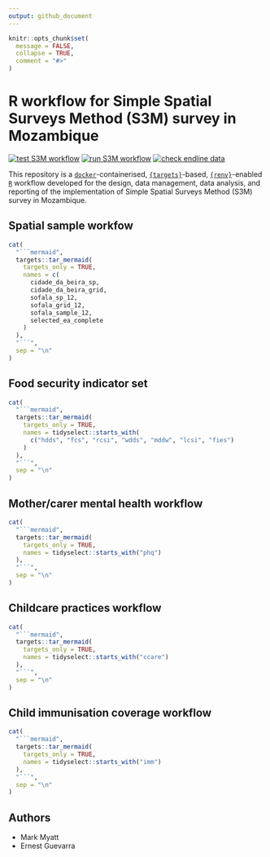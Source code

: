 ```yaml
---
output: github_document
---
```


<!-- README.md is generated from README.Rmd. Please edit that file -->

```r
knitr::opts_chunk$set(
  message = FALSE,
  collapse = TRUE,
  comment = "#>"
)
```

# R workflow for Simple Spatial Surveys Method (S3M) survey in Mozambique

<!-- badges: start -->
[![test S3M workflow](https://github.com/katilingban/mozambique_s3m/actions/workflows/test-s3m-workflow.yaml/badge.svg)](https://github.com/katilingban/mozambique_s3m/actions/workflows/test-s3m-workflow.yaml)
[![run S3M workflow](https://github.com/katilingban/mozambique_s3m/actions/workflows/run-s3m-workflow.yaml/badge.svg)](https://github.com/katilingban/mozambique_s3m/actions/workflows/run-s3m-workflow.yaml)
[![check endline data](https://github.com/katilingban/mozambique-s3m/actions/workflows/check-s3m-data.yaml/badge.svg)](https://github.com/katilingban/mozambique-s3m/actions/workflows/check-s3m-data.yaml)
<!-- badges: end -->

This repository is a [`docker`](https://www.docker.com/get-started)-containerised, [`{targets}`](https://docs.ropensci.org/targets/)-based, [`{renv}`](https://rstudio.github.io/renv/articles/renv.html)-enabled [`R`](https://cran.r-project.org/) workflow developed for the design, data management, data analysis, and reporting of the implementation of Simple Spatial Surveys Method (S3M) survey in Mozambique.

## Spatial sample workfow

```r
cat(
  "```mermaid",
  targets::tar_mermaid(
    targets_only = TRUE, 
    names = c(
      cidade_da_beira_sp,
      cidade_da_beira_grid,
      sofala_sp_12,
      sofala_grid_12,
      sofala_sample_12,
      selected_ea_complete
    )
  ),
  "```",
  sep = "\n"
)
```

## Food security indicator set

```r
cat(
  "```mermaid",
  targets::tar_mermaid(
    targets_only = TRUE, 
    names = tidyselect::starts_with(
      c("hdds", "fcs", "rcsi", "wdds", "mddw", "lcsi", "fies")
    )
  ),
  "```",
  sep = "\n"
)
```

## Mother/carer mental health workflow

```r
cat(
  "```mermaid",
  targets::tar_mermaid(
    targets_only = TRUE, 
    names = tidyselect::starts_with("phq")
  ),
  "```",
  sep = "\n"
)
```

## Childcare practices workflow

```r
cat(
  "```mermaid",
  targets::tar_mermaid(
    targets_only = TRUE, 
    names = tidyselect::starts_with("ccare")
  ),
  "```",
  sep = "\n"
)
```

## Child immunisation coverage workflow

```r
cat(
  "```mermaid",
  targets::tar_mermaid(
    targets_only = TRUE, 
    names = tidyselect::starts_with("imm")
  ),
  "```",
  sep = "\n"
)
```

## Authors

* Mark Myatt
* Ernest Guevarra
